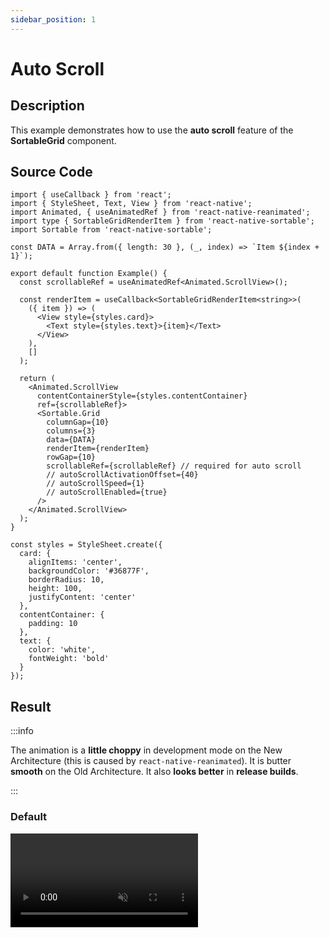 ```yaml
---
sidebar_position: 1
---
```


# Auto Scroll

## Description

This example demonstrates how to use the **auto scroll** feature of the **SortableGrid** component.

## Source Code

```tsx
import { useCallback } from 'react';
import { StyleSheet, Text, View } from 'react-native';
import Animated, { useAnimatedRef } from 'react-native-reanimated';
import type { SortableGridRenderItem } from 'react-native-sortable';
import Sortable from 'react-native-sortable';

const DATA = Array.from({ length: 30 }, (_, index) => `Item ${index + 1}`);

export default function Example() {
  const scrollableRef = useAnimatedRef<Animated.ScrollView>();

  const renderItem = useCallback<SortableGridRenderItem<string>>(
    ({ item }) => (
      <View style={styles.card}>
        <Text style={styles.text}>{item}</Text>
      </View>
    ),
    []
  );

  return (
    <Animated.ScrollView
      contentContainerStyle={styles.contentContainer}
      ref={scrollableRef}>
      <Sortable.Grid
        columnGap={10}
        columns={3}
        data={DATA}
        renderItem={renderItem}
        rowGap={10}
        scrollableRef={scrollableRef} // required for auto scroll
        // autoScrollActivationOffset={40}
        // autoScrollSpeed={1}
        // autoScrollEnabled={true}
      />
    </Animated.ScrollView>
  );
}

const styles = StyleSheet.create({
  card: {
    alignItems: 'center',
    backgroundColor: '#36877F',
    borderRadius: 10,
    height: 100,
    justifyContent: 'center'
  },
  contentContainer: {
    padding: 10
  },
  text: {
    color: 'white',
    fontWeight: 'bold'
  }
});
```

## Result

:::info

The animation is a **little choppy** in development mode on the New Architecture (this is caused by `react-native-reanimated`). It is butter **smooth** on the Old Architecture. It also **looks better** in **release builds**.

:::

### Default


<video autoPlay loop muted width='300px' src={defaultVideo} />

### Custom autoScrollActivationOffset

```tsx
autoScrollActivationOffset={200}
```


<video autoPlay loop muted width='300px' src={offsetVideo} />

### Custom autoScrollSpeed

```tsx
autoScrollSpeed={0.2}
```


<video autoPlay loop muted width='300px' src={speedVideo} />
